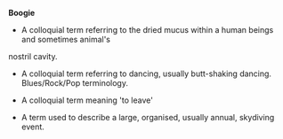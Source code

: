 {{wikify}}

'''Boogie'''

*A colloquial term referring to the dried mucus within a human beings and sometimes animal's 
nostril cavity.

*A colloquial term referring to dancing, usually butt-shaking dancing. Blues/Rock/Pop terminology.

*A colloquial term meaning 'to leave'

*A term used to describe a large, organised, usually annual, skydiving event.